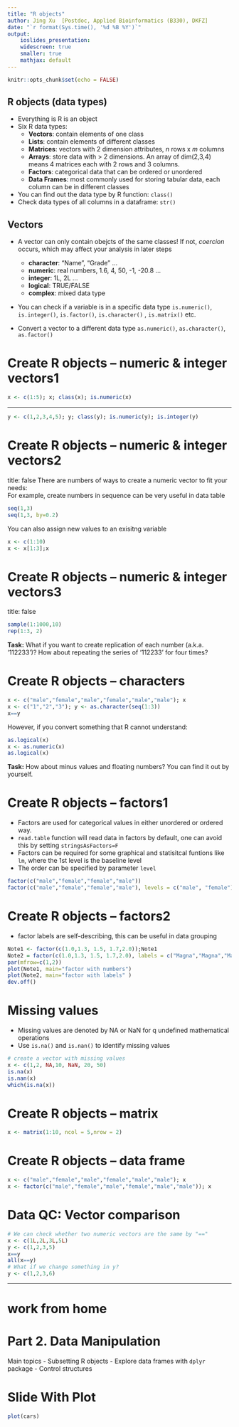 ---
title: "R objects"
author: Jing Xu  [Postdoc, Applied Bioinformatics (B330), DKFZ]
date: "`r format(Sys.time(), '%d %B %Y')`"
output: 
    ioslides_presentation:
    widescreen: true
    smaller: true
    mathjax: default
---

```{r setup, include=FALSE}
knitr::opts_chunk$set(echo = FALSE)
```

## R objects (data types)

- Everything is R is an object
- Six R data types:
   + **Vectors**: contain elements of one class
   + **Lists**: contain elements of different classes
   + **Matrices**: vectors with 2 dimension attributes, _n_ rows x _m_ columns
   + **Arrays**: store data with > 2 dimensions. An array of dim(2,3,4) means 4 matrices each with 2 rows and 3 columns.
   + **Factors**: categorical data that can be ordered or unordered
   + **Data Frames**: most commonly used for storing tabular data, each column can be in different classes
- You can find out the data type by R function: `class()`
- Check data types of all columns in a dataframe: `str()`


## Vectors
- A vector can only contain obejcts of the same classes! If not, _coercion_ occurs, which may affect your analysis in later steps  
    + **character**: "Name", "Grade" ... 
    + **numeric**: real numbers, 1.6, 4, 50, -1, -20.8 ...
    + **integer**: 1L, 2L ...
    + **logical**: TRUE/FALSE
    + **complex**: mixed data type

- You can check if a variable is in a specific data type 
`is.numeric()`, `is.integer()`, `is.factor()`, `is.character()` , `is.matrix()` etc.

- Convert a vector to a different data type
 `as.numeric()`, `as.character()`, `as.factor()`



Create R objects -- numeric & integer vectors1
========================================================
```{r}
x <- c(1:5); x; class(x); is.numeric(x)
```

***
```{r}
y <- c(1,2,3,4,5); y; class(y); is.numeric(y); is.integer(y)
```


Create R objects -- numeric & integer vectors2
========================================================
title: false
There are numbers of ways to create a numeric vector to fit your needs:  
For example, create numbers in sequence can be very useful in data table
```{r}
seq(1,3)
seq(1,3, by=0.2)
```

You can also assign new values to an exisitng variable
```{r}
x <- c(1:10)
x <- x[1:3];x
```


Create R objects -- numeric & integer vectors3
========================================================
title: false

```{r}
sample(1:1000,10)
rep(1:3, 2)
```


__Task:__ What if you want to create replication of each number (a.k.a. '112233')? How about repeating the series of '112233' for four times? 


Create R objects -- characters
========================================================
```{r}
x <- c("male","female","male","female","male","male"); x
x <- c("1","2","3"); y <- as.character(seq(1:3))
x==y
```
However, if you convert something that R cannot understand:
```{r}
as.logical(x)
x <- as.numeric(x)
as.logical(x)
```
__Task:__ How about minus values and floating numbers? You can find it out by yourself. 


Create R objects -- factors1
========================================================
- Factors are used for categorical values in either unordered or ordered way.
- `read.table` function will read data in factors by default, one can avoid this by setting `stringsAsFactors=F` 
- Factors can be required for some graphical and statisitcal funtions like `lm`, where the 1st level is the baseline level 
- The order can be specified by parameter `level`
```{r}
factor(c("male","female","female","male"))
factor(c("male","female","female","male"), levels = c("male", "female"))

```


Create R objects -- factors2
========================================================
- factor labels are self-describing, this can be useful in data grouping 
```{r}
Note1 <- factor(c(1.0,1.3, 1.5, 1.7,2.0));Note1 
Note2 = factor(c(1.0,1.3, 1.5, 1.7,2.0), labels = c("Magna","Magna","Magna", "Gut", "Gut"));Note2
par(mfrow=c(1,2))
plot(Note1, main="factor with numbers")
plot(Note2, main="factor with labels" )
dev.off()
```




Missing values
========================================================
- Missing values are denoted by NA or NaN for q undefined mathematical operations
- Use `is.na()` and `is.nan()` to identify missing values
```{r}
# create a vector with missing values
x <- c(1,2, NA,10, NaN, 20, 50)
is.na(x)
is.nan(x)
which(is.na(x))
```


Create R objects -- matrix
========================================================
```{r}
x <- matrix(1:10, ncol = 5,nrow = 2)

```

Create R objects -- data frame
========================================================
```{r}
x <- c("male","female","male","female","male","male"); x
x <- factor(c("male","female","male","female","male","male")); x

```



Data QC: Vector comparison
========================================================
```{r} 
# We can check whether two numeric vectors are the same by "=="
x <- c(1L,2L,3L,5L)
y <- c(1,2,3,5)
x==y
all(x==y)
# What if we change something in y?
y <- c(1,2,3,6)
```

-----------------------------------------------------------------------------------------
# work from home 


Part 2. Data Manipulation
========================================================
Main topics
- Subsetting R objects
- Explore data frames with `dplyr` package
- Control structures



Slide With Plot
========================================================

```{r, echo=FALSE}
plot(cars)
```
